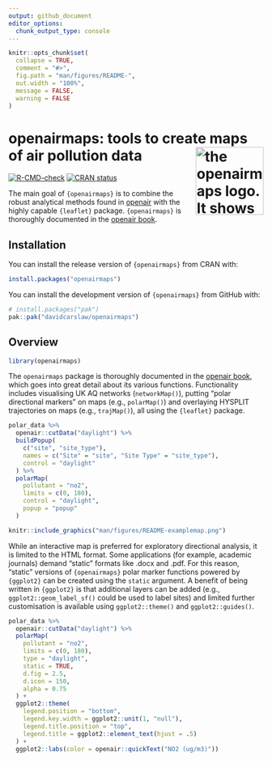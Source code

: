 ```yaml
---
output: github_document
editor_options: 
  chunk_output_type: console
---
```


<!-- README.md is generated from README.Rmd. Please edit that file -->

```r
knitr::opts_chunk$set(
  collapse = TRUE,
  comment = "#>",
  fig.path = "man/figures/README-",
  out.width = "100%",
  message = FALSE,
  warning = FALSE
)
```

# openairmaps: tools to create maps of air pollution data <img src="man/figures/logo.png" align="right" height="134" alt="the openairmaps logo. It shows a stylised pollution rose overlaid with a typical teardrop shaped map marker." />

<!-- badges: start -->
[![R-CMD-check](https://github.com/davidcarslaw/openairmaps/actions/workflows/R-CMD-check.yaml/badge.svg)](https://github.com/davidcarslaw/openairmaps/actions/workflows/R-CMD-check.yaml)
[![CRAN status](https://www.r-pkg.org/badges/version/openairmaps)](https://CRAN.R-project.org/package=openairmaps)
<!-- badges: end -->

The main goal of `{openairmaps}` is to combine the robust analytical methods found in [openair](https://davidcarslaw.github.io/openair/) with the highly capable `{leaflet}` package. `{openairmaps}` is thoroughly documented in the [openair book](https://bookdown.org/david_carslaw/openair/sections/maps/maps-overview.html).

## Installation

You can install the release version of `{openairmaps}` from CRAN with:

``` r
install.packages("openairmaps")
```

You can install the development version of `{openairmaps}` from GitHub with:

``` r
# install.packages("pak")
pak::pak("davidcarslaw/openairmaps")
```

## Overview

```r
library(openairmaps)
```

The `openairmaps` package is thoroughly documented in the [openair book](https://bookdown.org/david_carslaw/openair/sections/maps/maps-overview.html), which goes into great detail about its various functions. Functionality includes visualising UK AQ networks (`networkMap()`), putting "polar directional markers" on maps (e.g., `polarMap()`) and overlaying HYSPLIT trajectories on maps (e.g., `trajMap()`), all using the `{leaflet}` package.

```r
polar_data %>%
  openair::cutData("daylight") %>%
  buildPopup(
    c("site", "site_type"),
    names = c("Site" = "site", "Site Type" = "site_type"),
    control = "daylight"
  ) %>%
  polarMap(
    pollutant = "no2",
    limits = c(0, 180),
    control = "daylight",
    popup = "popup"
  )
```

```r
knitr::include_graphics("man/figures/README-examplemap.png")
```

While an interactive map is preferred for exploratory directional analysis, it is limited to the HTML format. Some applications (for example, academic journals) demand "static" formats like .docx and .pdf. For this reason, "static" versions of `{openairmaps}` polar marker functions powered by `{ggplot2}` can be created using the `static` argument. A benefit of being written in `{ggplot2}` is that additional layers can be added (e.g., `ggplot2::geom_label_sf()` could be used to label sites) and limited further customisation is available using `ggplot2::theme()` and `ggplot2::guides()`.

```r
polar_data %>%
  openair::cutData("daylight") %>%
  polarMap(
    pollutant = "no2",
    limits = c(0, 180),
    type = "daylight",
    static = TRUE,
    d.fig = 2.5,
    d.icon = 150,
    alpha = 0.75
  ) +
  ggplot2::theme(
    legend.position = "bottom",
    legend.key.width = ggplot2::unit(1, "null"),
    legend.title.position = "top",
    legend.title = ggplot2::element_text(hjust = .5)
  ) +
  ggplot2::labs(color = openair::quickText("NO2 (ug/m3)"))
```

